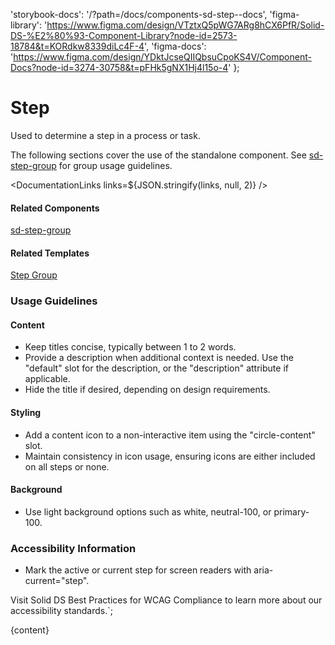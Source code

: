 

  'storybook-docs': '/?path=/docs/components-sd-step--docs',
  'figma-library':
    'https://www.figma.com/design/VTztxQ5pWG7ARg8hCX6PfR/Solid-DS-%E2%80%93-Component-Library?node-id=2573-18784&t=KORdkw8339diLc4F-4',
  'figma-docs':
    'https://www.figma.com/design/YDktJcseQIIQbsuCpoKS4V/Component-Docs?node-id=3274-30758&t=pFHk5gNX1Hj4l15o-4'
};

# Step

Used to determine a step in a process or task.

The following sections cover the use of the standalone component. See [sd-step-group](/?path=/docs/components-sd-step-group--docs) for group usage guidelines.

<DefaultStory />

<DocumentationLinks links=${JSON.stringify(links, null, 2)} />

#### Related Components

[sd-step-group](/?path=/docs/components-sd-step-group--docs)

#### Related Templates

[Step Group](/?path=/docs/templates-step-group--docs)

### Usage Guidelines

#### Content

- Keep titles concise, typically between 1 to 2 words.
- Provide a description when additional context is needed. Use the "default" slot for the description, or the "description" attribute if applicable.
- Hide the title if desired, depending on design requirements.

#### Styling

- Add a content icon to a non-interactive item using the "circle-content" slot.
- Maintain consistency in icon usage, ensuring icons are either included on all steps or none.

#### Background

- Use light background options such as white, neutral-100, or primary-100.

### Accessibility Information

- Mark the active or current step for screen readers with aria-current="step".

Visit <sd-link href="https://www.figma.com/design/YDktJcseQIIQbsuCpoKS4V/Component-Docs?node-id=10708-5011&t=Z1FxSGWkmXG5r5sw-4" target="_blank">Solid DS Best Practices for WCAG Compliance</sd-link> to learn more about our accessibility standards.`;

<Meta title="Components/sd-step/Overview" />

<OverviewFormatter story={SdStepStories.Default}>{content}</OverviewFormatter>
